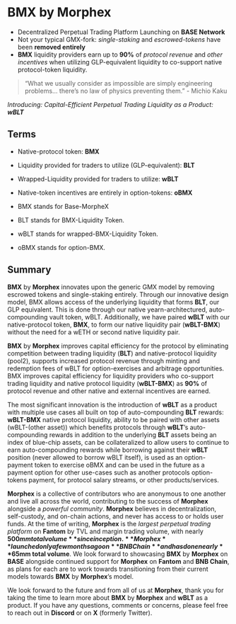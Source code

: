 # BMX by Morphex

- Decentralized Perpetual Trading Platform Launching on **BASE Network**
- Not your typical GMX-fork: *single-staking* and *escrowed-tokens* have been **removed entirely**
- **BMX** liquidity providers earn up to **90%** of *protocol revenue* and *other incentives* when utilizing GLP-equivalent liquidity to co-support native protocol-token liquidity.

> “What we usually consider as impossible are simply engineering problems… there’s no law of physics preventing them.” - Michio Kaku

*Introducing: Capital-Efficient Perpetual Trading Liquidity as a Product: **wBLT*** 
## Terms

- Native-protocol token: **BMX**
- Liquidity provided for traders to utilize (GLP-equivalent): **BLT**
- Wrapped-Liquidity provided for traders to utilize: **wBLT**
- Native-token incentives are entirely in option-tokens: **oBMX**

- BMX stands for Base-MorpheX
- BLT stands for BMX-Liquidity Token.
- wBLT stands for wrapped-BMX-Liquidity Token.
- oBMX stands for option-BMX.
## Summary
**BMX** by **Morphex** innovates upon the generic GMX model by removing escrowed tokens and single-staking entirely. Through our innovative design model, BMX allows access of the underlying liquidity that forms **BLT**, our GLP equivalent. This is done through our native yearn-architectured, auto-compounding vault token, wBLT. Additionally, we have paired **wBLT** with our native-protocol token, **BMX**, to form our native liquidity pair (**wBLT-BMX**) without the need for a wETH or second native liquidity pair.

**BMX** by **Morphex** improves capital efficiency for the protocol by eliminating competition between trading liquidity (**BLT**) and native-protocol liquidity (pool2), supports increased protocol revenue through minting and redemption fees of wBLT for option-exercises and arbitrage opportunities. BMX improves capital efficiency for liquidity providers who co-support trading liquidity and native protocol liquidity (**wBLT-BMX**) as **90%** of protocol revenue and other native and external incentives are earned. 

The most significant innovation is the introduction of **wBLT** as a product with multiple use cases all built on top of auto-compounding **BLT** rewards: **wBLT-BMX** native protocol liquidity, ability to be paired with other assets (wBLT-(other asset)) which benefits protocols through **wBLT**’s auto-compounding rewards in addition to the underlying **BLT** assets being an index of blue-chip assets, can be collateralized to allow users to continue to earn auto-compounding rewards while borrowing against their **wBLT** position (never allowed to borrow wBLT itself), is used as an option-payment token to exercise oBMX and can be used in the future as a payment option for other use-cases such as another protocols option-tokens payment, for protocol salary streams, or other products/services.

**Morphex** is a collective of contributors who are anonymous to one another and live all across the world, contributing to the success of **Morphex** alongside a *powerful community*. **Morphex** believes in decentralization, self-custody, and on-chain actions, and never has access to or holds user funds. At the time of writing, **Morphex** is the *largest perpetual trading platform* on **Fantom** by TVL and margin trading volume, with nearly **$500mm total volume** since inception. **Morphex** launched only a few months ago on **BNB Chain** and has done nearly **$65mm total volume**. We look forward to showcasing **BMX** by **Morphex** on **BASE** alongside continued support for **Morphex** on **Fantom** and **BNB Chain**, as plans for each are to work towards transitioning from their current models towards **BMX** by **Morphex**’s model.

We look forward to the future and from all of us at **Morphex**, thank you for taking the time to learn more about **BMX** by **Morphex** and **wBLT** as a product. If you have any questions, comments or concerns, please feel free to reach out in **Discord** or on **X** (formerly Twitter).
